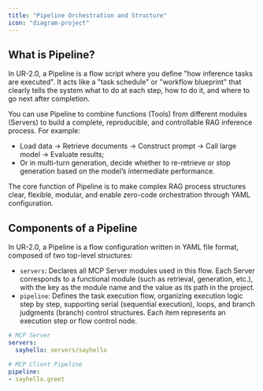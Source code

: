 ```yaml
---
title: "Pipeline Orchestration and Structure"
icon: "diagram-project"
---
```


## What is Pipeline?

In UR-2.0, a Pipeline is a flow script where you define "how inference tasks are executed". It acts like a "task schedule" or "workflow blueprint" that clearly tells the system what to do at each step, how to do it, and where to go next after completion.

You can use Pipeline to combine functions (Tools) from different modules (Servers) to build a complete, reproducible, and controllable RAG inference process. For example:

- Load data → Retrieve documents → Construct prompt → Call large model → Evaluate results;
- Or in multi-turn generation, decide whether to re-retrieve or stop generation based on the model’s intermediate performance.

The core function of Pipeline is to make complex RAG process structures clear, flexible, modular, and enable zero-code orchestration through YAML configuration.

## Components of a Pipeline

In UR-2.0, a Pipeline is a flow configuration written in YAML file format, composed of two top-level structures:

- `servers`: Declares all MCP Server modules used in this flow. Each Server corresponds to a functional module (such as retrieval, generation, etc.), with the key as the module name and the value as its path in the project.
- `pipeline`: Defines the task execution flow, organizing execution logic step by step, supporting serial (sequential execution), loops, and branch judgments (branch) control structures. Each item represents an execution step or flow control node.

```yaml examples/sayhello.yaml icon="/images/yaml.svg"
# MCP Server
servers:
  sayhello: servers/sayhello

# MCP Client Pipeline
pipeline:
- sayhello.greet
```